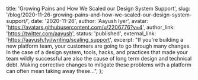   title: 'Growing Pains and How We Scaled our Design System Support',
  slug: '/blog/2020-11-26-growing-pains-and-how-we-scaled-our-design-system-support/',
  date: '2020-11-26',
  author: 'Aayush Iyer',
  avatar: 'https://avatars.githubusercontent.com/u/2206776?v=4',
  author_link: 'https://twitter.com/aayush',
  status: 'published',
  external_link: 'https://aayush.fyi/writing/scaling_support',
  excerpt:
    "If you're building a new platform team, your customers are going to go through many changes. In the case of a design system, tools, hacks, and practices that made your team wildly successful are also the cause of long term design and technical debt. Making corrective changes to mitigate these problems with a platform can often mean taking away these...",
};
